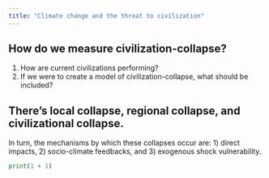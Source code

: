 ```yaml
---
title: "Climate change and the threat to civilization"
---
```


## How do we measure civilization-collapse?
1. How are current civilizations performing?
2. If we were to create a model of civilization-collapse, what should be included?

## There's local collapse, regional collapse, and civilizational collapse.

In turn, the mechanisms by which these collapses occur are: 1) direct impacts, 2) socio-climate feedbacks, and 3) exogenous shock vulnerability.

```python
print(1 + 1)
```
